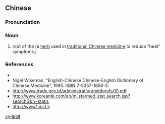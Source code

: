 ==Chinese==
{{zh-forms}}

===Pronunciation===
{{zh-pron
|m=cháihú
|mn=chhâ-ô͘
|cat=n
}}

===Noun===
{{zh-noun}}

# root of the {{taxlink|Bupleurum falcatum|species|noshow=1}} (a [[herb]] used in [[traditional Chinese medicine]] to reduce "heat" symptoms.)

===References===
* {{pedialite|lang=zh}}
* Nigel Wiseman, "English-Chinese Chinese-English Dictionary of Chinese Medicine", 1995. ISBN 7-5357-1656-3.
* http://www.trade.gov.bt/administration/mktbriefs/10.pdf
* http://www.koreantk.com/en/m_sta/med_stat_search.jsp?searchGbn=statis
* http://www1.dict.li

[[zh:柴胡]]
